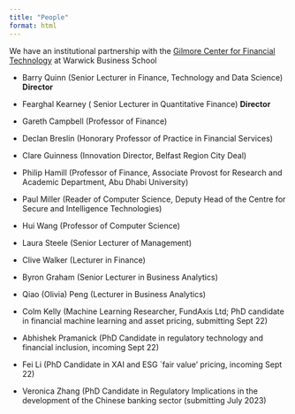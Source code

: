 ```yaml
---
title: "People"
format: html
---
```


We have an institutional partnership with the [Gilmore Center for Financial Technology](https://www.wbs.ac.uk/research/research-centres-and-networks/gillmore-centre-financial-technology/) at Warwick Business School

-   Barry Quinn (Senior Lecturer in Finance, Technology and Data Science) **Director**

-   Fearghal Kearney ( Senior Lecturer in Quantitative Finance) **Director**

-   Gareth Campbell (Professor of Finance)

-   Declan Breslin (Honorary Professor of Practice in Financial Services)

-   Clare Guinness (Innovation Director, Belfast Region City Deal)

-   Philip Hamill (Professor of Finance, Associate Provost for Research and Academic Department, Abu Dhabi University)

-   Paul Miller (Reader of Computer Science, Deputy Head of the Centre for Secure and Intelligence Technologies)

-   Hui Wang (Professor of Computer Science)

-   Laura Steele (Senior Lecturer of Management)

-   Clive Walker (Lecturer in Finance)

-   Byron Graham (Senior Lecturer in Business Analytics)

-   Qiao (Olivia) Peng (Lecturer in Business Analytics)

```{=html}
<!-- -->
```
-   Colm Kelly (Machine Learning Researcher, FundAxis Ltd; PhD candidate in financial machine learning and asset pricing, submitting Sept 22)

-   Abhishek Pramanick (PhD Candidate in regulatory technology and financial inclusion, incoming Sept 22)

-   Fei Li (PhD Candidate in XAI and ESG \`fair value' pricing, incoming Sept 22)

-   Veronica Zhang (PhD Candidate in Regulatory Implications in the development of the Chinese banking sector (submitting July 2023)
